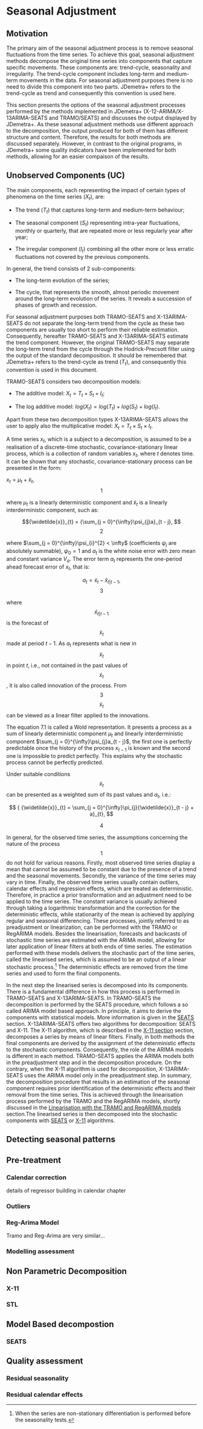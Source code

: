 # Seasonal Adjustment

## Motivation

The primary aim of the seasonal adjustment process is to remove seasonal fluctuations from the time series. To achieve this goal, seasonal adjustment methods decompose the original time series into components that capture specific movements. These components are: trend-cycle, seasonality and irregularity. The trend-cycle component includes long-term and medium-term movements in the data. For seasonal adjustment purposes there is no need to divide this component into two parts. JDemetra+ refers to the trend-cycle as trend and consequently this convention is used here.

This section presents the options of the seasonal adjustment processes performed by the methods implemented in JDemetra+ (X-12-ARIMA/X-13ARIMA-SEATS and TRAMO/SEATS) and discusses the output displayed by JDemetra+. As these seasonal adjustment methods use different approach to the decomposition, the output produced for both of them has different structure and content. Therefore, the results for both methods are discussed separately. However, in contrast to the original programs, in JDemetra+ some quality indicators have been implemented for both methods, allowing for an easier compaison of the results.

## Unobserved Components (UC)

The main components, each representing the impact of certain types of phenomena on the time series ($X_{t}$), are:

-   The trend ($T_{t}$) that captures long-term and medium-term behaviour;

-   The seasonal component ($S_{t}$) representing intra-year fluctuations, monthly or quarterly, that are repeated more or less regularly year after year;

-   The irregular component ($I_{t}$) combining all the other more or less erratic fluctuations not covered by the previous components.

In general, the trend consists of 2 sub-components:

-   The long-term evolution of the series;

-   The cycle, that represents the smooth, almost periodic movement around the long-term evolution of the series. It reveals a succession of phases of growth and recession.

For seasonal adjustment purposes both TRAMO-SEATS and X-13ARIMA-SEATS do not separate the long-term trend from the cycle as these two components are usually too short to perform their reliable estimation. Consequently, hereafter TRAMO-SEATS and X-13ARIMA-SEATS estimate the trend component. However, the original TRAMO-SEATS may separate the long-term trend from the cycle through the Hodrick-Precsott filter using the output of the standard decomposition. It should be remembered that JDemetra+ refers to the trend-cycle as trend ($T_{t}$), and consequently this convention is used in this document.

TRAMO-SEATS considers two decomposition models:

-   The additive model: $X_{t} = T_{t} + S_{t} + I_{t}$;

-   The log additive model: $log(X_{t}) = log(T_{t}) + log(S_{t}) + log(I_{t})$.

Apart from these two decomposition types X-13ARIMA-SEATS allows the user to apply also the multiplicative model: $X_{t} = T_{t} \times S_{t} \times I_{t}$.

A time series $x_{t}$, which is a subject to a decomposition, is assumed to be a realisation of a discrete-time stochastic, covariance-stationary linear process, which is a collection of random variables $x_{t}$, where $t$ denotes time. It can be shown that any stochastic, covariance-stationary process can be presented in the form:

$x_{t} = \mu_{t} + {\widetilde{x}}_{t}$, 
$$1$$

where $\mu_{t}$ is a linearly deterministic component and ${\widetilde{x}}_{t}$ is a linearly interderministic component, such as:

$${\widetilde{x}}_{t} = {\sum_{j = 0}^{\infty}\psi_{j}a}_{t - j}, $$
$$2$$

where $\sum_{j = 0}^{\infty}\psi_{i}^{2} < \infty$ (coefficients $\psi_{j}$ are absolutely summable), $\psi_{0} = 1$ and $a_{t}$ is the white noise error with zero mean and constant variance $V_{a}$. The error term $a_{t}$ represents the one-period ahead forecast error of $x_{t}$, that is:

$$
a_{t} = {\widetilde{x}}_{t} - {\widehat{x}}_{t|t - 1}, 
$$
$$3$$

where $${\widehat{x}}_{t|t - 1}$$ is the forecast of $${\widetilde{x}}_{t}$$ made at period $t - 1$. As $a_{t}$ represents what is new in $${\widetilde{x}}_{t}$$ in point $t$, i.e., not contained in the past values of $${\widetilde{x}}_{t}$$, it is also called innovation of the process. From $$3$$ $${\widetilde{x}}_{t}$$ can be viewed as a linear filter applied to the innovations.

The equation 7.1 is called a Wold representation. It presents a process as a sum of linearly deterministic component $\mu_{t}$ and linearly interderministic component $\sum_{j = 0}^{\infty}\psi_{j}a_{t - j}$, the first one is perfectly predictable once the history of the process $x_{t - 1}$ is known and the second one is impossible to predict perfectly. This explains why the stochastic process cannot be perfectly predicted.

Under suitable conditions $${\widetilde{x}}_{t}$$ can be presented as a weighted sum of its past values and $a_{t}$, i.e.:

$$
{ {\widetilde{x}}_{t} = \sum_{j = 0}^{\infty}\pi_{j}{\widetilde{x}}_{t - j} + a}_{t}, 
$$

$$4$$

In general, for the observed time series, the assumptions concerning the nature of the process $$1$$ do not hold for various reasons. Firstly, most observed time series display a mean that cannot be assumed to be constant due to the presence of a trend and the seasonal movements. Secondly, the variance of the time series may vary in time. Finally, the observed time series usually contain outliers, calendar effects and regression effects, which are treated as deterministic. Therefore, in practice a prior transformation and an adjustment need to be applied to the time series. The constant variance is usually achieved through taking a logarithmic transformation and the correction for the deterministic effects, while stationarity of the mean is achieved by applying regular and seasonal differencing. These processes, jointly referred to as preadjustment or linearization, can be performed with the TRAMO or RegARIMA models. Besides the linearisation, forecasts and backcasts of stochastic time series are estimated with the ARIMA model, allowing for later application of linear filters at both ends of time series. The estimation performed with these models delivers the stochastic part of the time series, called the linearised series, which is assumed to be an output of a linear stochastic process.[^a-sa-1] The deterministic effects are removed from the time series and used to form the final components.

[^a-sa-1]: When the series are non-stationary differentiation is performed before the seasonality tests.

In the next step the linearised series is decomposed into its components. There is a fundamental difference in how this process is performed in TRAMO-SEATS and X-13ARIMA-SEATS. In TRAMO-SEATS the decomposition is performed by the SEATS procedure, which follows a so called ARIMA model based approach. In principle, it aims to derive the components with statistical models. More information is given in the [SEATS](../theory/SA_SEATS.html) section. X-13ARIMA-SEATS offers two algorithms for decomposition: SEATS and X-11. The X-11 algorithm, which is described in the [X-11 section](../theory/SA_X11.html) section, decomposes a series by means of linear filters. Finally, in both methods the final components are derived by the assignment of the deterministic effects to the stochastic components. Consequently, the role of the ARIMA models is different in each method. TRAMO-SEATS applies the ARIMA models both in the preadjustment step and in the decomposition procedure. On the contrary, when the X-11 algorithm is used for decomposition, X-13ARIMA-SEATS uses the ARIMA model only in the preadjustment step. In summary, the decomposition procedure that results in an estimation of the seasonal component requires prior identification of the deterministic effects and their removal from the time series. This is achieved through the linearisation process performed by the TRAMO and the RegARIMA models, shortly discussed in the [Linearisation with the TRAMO and RegARIMA models](../theory/SA_lin.html) section.The linearised series is then decomposed into the stochastic components with [SEATS](../theory/SA_SEATS.html) or [X-11](../theory/SA_X11.html) algorithms.

## Detecting seasonal patterns

## Pre-treatment

### Calendar correction

details of regressor building in calendar chapter

### Outliers

### Reg-Arima Model

Tramo and Reg-Arima are very similar...

### Modelling assessment

## Non Parametric Decomposition

### X-11

### STL

## Model Based decompostion

### SEATS

## Quality assessment

### Residual seasonality

### Residual calendar effects
